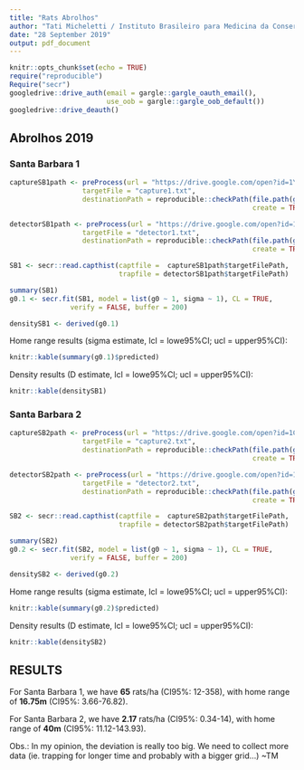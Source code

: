 ```yaml
---
title: "Rats Abrolhos"
author: "Tati Micheletti / Instituto Brasileiro para Medicina da Conserva??o"
date: "28 September 2019"
output: pdf_document
---
```


```r
knitr::opts_chunk$set(echo = TRUE)
require("reproducible")
Require("secr")
googledrive::drive_auth(email = gargle::gargle_oauth_email(),
                        use_oob = gargle::gargle_oob_default())
googledrive::drive_deauth()
```

## Abrolhos 2019
### Santa Barbara 1

```r
captureSB1path <- preProcess(url = "https://drive.google.com/open?id=1YJEDbTS2Hs5m1LIPJNXzHYbRQMKREYoD", 
                  targetFile = "capture1.txt", 
                  destinationPath = reproducible::checkPath(file.path(getwd(), "data"), 
                                                            create = TRUE), overwrite = TRUE)

detectorSB1path <- preProcess(url = "https://drive.google.com/open?id=1Dtzab2-EIWVPZl5bPcG97xEfQzA0kfN-", 
                  targetFile = "detector1.txt",
                  destinationPath = reproducible::checkPath(file.path(getwd(), "data"), 
                                                            create = TRUE), overwrite = TRUE)

SB1 <- secr::read.capthist(captfile =  captureSB1path$targetFilePath, 
                           trapfile = detectorSB1path$targetFilePath)

summary(SB1)
g0.1 <- secr.fit(SB1, model = list(g0 ~ 1, sigma ~ 1), CL = TRUE,
               verify = FALSE, buffer = 200)

densitySB1 <- derived(g0.1)
```

Home range results (sigma estimate, lcl = lowe95%CI; ucl = upper95%CI):
```r
knitr::kable(summary(g0.1)$predicted)
```

Density results (D estimate, lcl = lowe95%CI; ucl = upper95%CI):
```r
knitr::kable(densitySB1)
```

### Santa Barbara 2

```r
captureSB2path <- preProcess(url = "https://drive.google.com/open?id=1CXe-u9x41OtBCgLMhXP7o1OtpxZ0c0nr", 
                  targetFile = "capture2.txt", 
                  destinationPath = reproducible::checkPath(file.path(getwd(), "data"), 
                                                            create = TRUE), overwrite = TRUE)

detectorSB2path <- preProcess(url = "https://drive.google.com/open?id=1M2mdWYVITY8pz4j5AWppQoX-dm5it04I", 
                  targetFile = "detector2.txt",
                  destinationPath = reproducible::checkPath(file.path(getwd(), "data"), 
                                                            create = TRUE), overwrite = TRUE)

SB2 <- secr::read.capthist(captfile =  captureSB2path$targetFilePath, 
                           trapfile = detectorSB2path$targetFilePath)

summary(SB2)
g0.2 <- secr.fit(SB2, model = list(g0 ~ 1, sigma ~ 1), CL = TRUE,
               verify = FALSE, buffer = 200)

densitySB2 <- derived(g0.2)
```

Home range results (sigma estimate, lcl = lowe95%CI; ucl = upper95%CI):
```r
knitr::kable(summary(g0.2)$predicted)
```

Density results (D estimate, lcl = lowe95%CI; ucl = upper95%CI):
```r
knitr::kable(densitySB2)
```

## RESULTS

For Santa Barbara 1, we have **65** rats/ha (CI95%: 12-358), 
with home range of **16.75m** (CI95%: 3.66-76.82).  

For Santa Barbara 2, we have **2.17** rats/ha (CI95%: 0.34-14), 
with home range of **40m** (CI95%: 11.12-143.93).  

Obs.: In my opinion, the deviation is really too big. We need to collect more data (ie. trapping for longer time and probably with a bigger grid...) ~TM